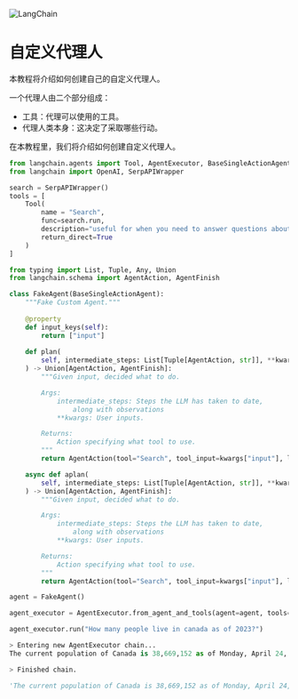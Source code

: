 


<Head>
  <script>
    {
      `(function() {
         var _hmt = _hmt || [];
(function() {
  var hm = document.createElement("script");
  hm.src = "https://hm.baidu.com/hm.js?e60fb290e204e04c5cb6f79b0ac1e697";
  var s = document.getElementsByTagName("script")[0]; 
  s.parentNode.insertBefore(hm, s);
})();
       })();`
    }
  </script>
</Head>

![LangChain](https://pica.zhimg.com/50/v2-56e8bbb52aa271012541c1fe1ceb11a2_r.gif)


自定义代理人
===============================================================



本教程将介绍如何创建自己的自定义代理人。



一个代理人由二个部分组成：
- 工具：代理可以使用的工具。
- 代理人类本身：这决定了采取哪些行动。




在本教程里，我们将介绍如何创建自定义代理人。




``` python
from langchain.agents import Tool, AgentExecutor, BaseSingleActionAgent
from langchain import OpenAI, SerpAPIWrapper

```




``` python
search = SerpAPIWrapper()
tools = [
    Tool(
        name = "Search",
        func=search.run,
        description="useful for when you need to answer questions about current events",
        return_direct=True
    )
]

```




``` python
from typing import List, Tuple, Any, Union
from langchain.schema import AgentAction, AgentFinish

class FakeAgent(BaseSingleActionAgent):
    """Fake Custom Agent."""
    
    @property
    def input_keys(self):
        return ["input"]
    
    def plan(
        self, intermediate_steps: List[Tuple[AgentAction, str]], **kwargs: Any
    ) -> Union[AgentAction, AgentFinish]:
        """Given input, decided what to do.

        Args:
            intermediate_steps: Steps the LLM has taken to date,
                along with observations
            **kwargs: User inputs.

        Returns:
            Action specifying what tool to use.
        """
        return AgentAction(tool="Search", tool_input=kwargs["input"], log="")

    async def aplan(
        self, intermediate_steps: List[Tuple[AgentAction, str]], **kwargs: Any
    ) -> Union[AgentAction, AgentFinish]:
        """Given input, decided what to do.

        Args:
            intermediate_steps: Steps the LLM has taken to date,
                along with observations
            **kwargs: User inputs.

        Returns:
            Action specifying what tool to use.
        """
        return AgentAction(tool="Search", tool_input=kwargs["input"], log="")
```

``` python
agent = FakeAgent()
```

``` python
agent_executor = AgentExecutor.from_agent_and_tools(agent=agent, tools=tools, verbose=True)
```

``` python
agent_executor.run("How many people live in canada as of 2023?")
```

``` python
> Entering new AgentExecutor chain...
The current population of Canada is 38,669,152 as of Monday, April 24, 2023, based on Worldometer elaboration of the latest United Nations data.

> Finished chain.
```

``` python
'The current population of Canada is 38,669,152 as of Monday, April 24, 2023, based on Worldometer elaboration of the latest United Nations data.'
```
